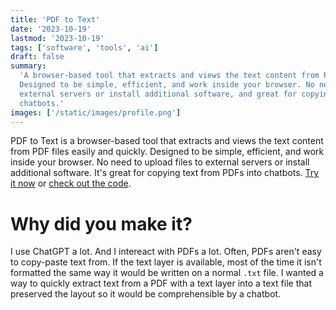 ```yaml
---
title: 'PDF to Text'
date: '2023-10-19'
lastmod: '2023-10-19'
tags: ['software', 'tools', 'ai']
draft: false
summary:
  'A browser-based tool that extracts and views the text content from PDF files easily and quickly.
  Designed to be simple, efficient, and work inside your browser. No need to upload files to
  external servers or install additional software, and great for copying text from PDFs into
  chatbots.'
images: ['/static/images/profile.png']
---
```


PDF to Text is a browser-based tool that extracts and views the text content from PDF files easily
and quickly. Designed to be simple, efficient, and work inside your browser. No need to upload files
to external servers or install additional software. It's great for copying text from PDFs into
chatbots. [Try it now](https://pdf-to-text.elliotplant.com/) or
[check out the code](https://github.com/elliotaplant/js-pdf-to-text/tree/main).

# Why did you make it?

I use ChatGPT a lot. And I intereact with PDFs a lot. Often, PDFs aren't easy to copy-paste text
from. If the text layer is available, most of the time it isn't formatted the same way it would be
written on a normal `.txt` file. I wanted a way to quickly extract text from a PDF with a text layer
into a text file that preserved the layout so it would be comprehensible by a chatbot.
